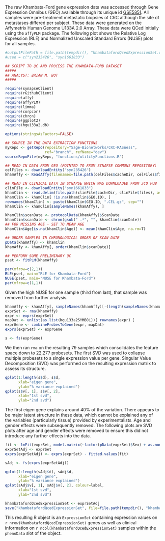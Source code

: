 The raw Khambata-Ford gene expression data was accessed through Gene Expression Omnibus (GEO) available through its unique id [GSE5851](http://www.ncbi.nlm.nih.gov/geo/query/acc.cgi?acc=GSE5851). All samples were pre-treatment metastatic biopsies of CRC although the site of metastases differed per subject. These data were generated on the Affymetrix Human Genome U133A 2.0 Array. These data were QCed initially using the `affyPLM` package. The following plot shows the Relative Log Expression (RLE) and Normalized Unscaled Standard Errors (NUSE) plots for all samples.

```r
#outputFilePath = file.path(tempdir(), "khambatafordQcedExpressionSet.rbin")
#used = c("syn235426", "syn1661833")

## SCRIPT TO QC AND PROCESS THE KHAMBATA-FORD DATASET
#####
## ANALYST: BRIAN M. BOT
#####

require(synapseClient)
require(rGithubClient)
require(affy)
require(affyPLM)
require(limma)
require(corpcor)
require(chron)
require(ggplot2)
require(hgu133a2.db)

options(stringsAsFactors=FALSE)

## SOURCE IN THE DATA EXTRACTION FUNCTIONS
myRepo <- getRepo(repository="Sage-Bionetworks/CRC-RASness",
                  ref="branch", refName="dev")
sourceRepoFile(myRepo, "functions/utilityFunctions.R")

## READ IN DATA FROM GEO (POINTED TO FROM SYNAPSE COMMONS REPOSITORY)
celFiles <- downloadEntity("syn235426")
khamAffy <- ReadAffy(filenames=file.path(celFiles$cacheDir, celFiles$files))

## READ IN CLINICAL DATA IN SYNAPSE WHICH WAS DOWNLOADED FROM JCO PUB
clinFile <- downloadEntity("syn1661833")
khamClin <- read.delim(file.path(clinFile$cacheDir, clinFile$files), as.is=T)
khamClin <- khamClin[ !is.na(khamClin$GEO.ID), ]
rownames(khamClin) <- paste(khamClin$GEO.ID, ".CEL.gz", sep="")
khamClin <- khamClin[sampleNames(khamAffy), ]

khamClin$scanDate <- protocolData(khamAffy)$ScanDate
khamClin$scanDate <- chron(gsub(" .*", "", khamClin$scanDate))
## FOR MISSING AGE - SET TO MEAN AGE
khamClin$Age[is.na(khamClin$Age)] <- mean(khamClin$Age, na.rm=T)

## ORDER SAMPLES IN CHRONOLOGICAL ORDER OF SCAN DATE
pData(khamAffy) <- khamClin
khamAffy <- khamAffy[, order(khamClin$scanDate)]

## PERFORM SOME PRELIMINARY QC
pset <- fitPLM(khamAffy)
```

```r
par(mfrow=c(2,1))
RLE(pset, main="RLE for Khambata-Ford")
NUSE(pset, main="NUSE for Khambata-Ford")
par(mfrow=c(1,1))
```

Given the high NUSE for one sample (third from last), that sample was removed from further analysis.

```r
khamAffy <- khamAffy[, sampleNames(khamAffy)[-(length(sampleNames(khamAffy))-2)]]
exprSet <- rma(khamAffy)
expr <- exprs(exprSet)
mapDat <- unlist(as.list(hgu133a2SYMBOL))[ rownames(expr) ]
exprGene <- combineProbesToGene(expr, mapDat)
exprs(exprSet) <- exprGene

s <- fs(exprGene)
```

We then ran `rma` on the resulting 79 samples which consolidates the feature space down to 22,277 probesets. The first SVD was used to collapse multiple probesets to a single expression value per gene. Singular Value Decomposition (SVD) was performed on the resulting expression matrix to assess its structure.

```r
qplot(1:length(s$d), s$d,
      xlab="eigen gene",
      ylab="% variance explained")
qplot(s$v[, 1], s$v[, 2],
      xlab="1st svd",
      ylab="2nd svd")
```

The first eigen gene explains around 40\% of the variation. There appears to be major latent structure in these data, which cannot be explained any of the variables (particularly tissue) provided by experimentalists. Age and gender effects were subsequently removed. The following plots are SVD plots after age and gender effects were removed to ensure this did not introduce any further effects into the data.

```r
fit <- lmFit(exprSet, model.matrix(~factor(pData(exprSet)$Sex) + as.numeric(pData(exprSet)$Age) ))
exprSetAdj <- exprSet
exprs(exprSetAdj) <- exprs(exprSet) - fitted.values(fit)

sAdj <- fs(exprs(exprSetAdj))
```

```r
qplot(1:length(sAdj$d), sAdj$d,
      xlab="eigen gene",
      ylab="% variance explained")
qplot(sAdj$v[, 1], sAdj$v[, 2], colour=label,
      xlab="1st svd",
      ylab="2nd svd")
```

```r
khambatafordQcedExpressionSet <- exprSetAdj
save("khambatafordQcedExpressionSet", file=file.path(tempdir(), "khambatafordQcedExpressionSet.rbin"))
```

This resulting R object is an `ExpressionSet` containing expression values on `r nrow(khambatafordQcedExpressionSet)` genes as well as clinical information on `r ncol(khambatafordQcedExpressionSet)` samples within the `phenoData` slot of the object.

